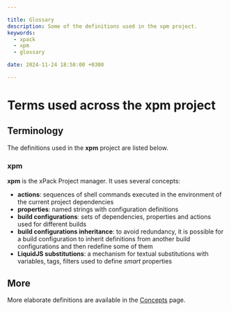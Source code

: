 ```yaml
---

title: Glossary
description: Some of the definitions used in the xpm project.
keywords:
  - xpack
  - xpm
  - glossary

date: 2024-11-24 18:58:00 +0300

---
```


# Terms used across the **xpm** project

## Terminology

The definitions used in the **xpm** project are listed below.

### xpm

**xpm** is the xPack Project manager. It uses several concepts:

- **actions**: sequences of shell commands executed in the environment of the current project dependencies
- **properties**: named strings with configuration definitions
- **build configurations**: sets of dependencies, properties and actions used for different builds
- **build configurations inheritance**: to avoid redundancy, it is possible for a build configuration to inherit definitions from another build configurations and then redefine some of them
- **LiquidJS substitutions**: a mechanism for textual substitutions with variables, tags, filters used to define _smart_ properties

## More

More elaborate definitions are available in the
[Concepts](/docs/guide/concepts/) page.
